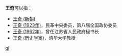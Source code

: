 '''王奇'''可以指：
* [[王奇_(新朝)|王奇 (新朝)]]
* [[王奇_(1923年)|王奇 (1923年)]]，民革中央委员，第八届全国政协委员
* [[王奇_(1962年)|王奇 (1962年)]]，曾任江苏省人民政府秘书长
* [[王奇_(历史学家)|王奇 (历史学家)]]，清华大学教授

{{disambig}}

[[Category:二字王姓人名消歧义|qi]]